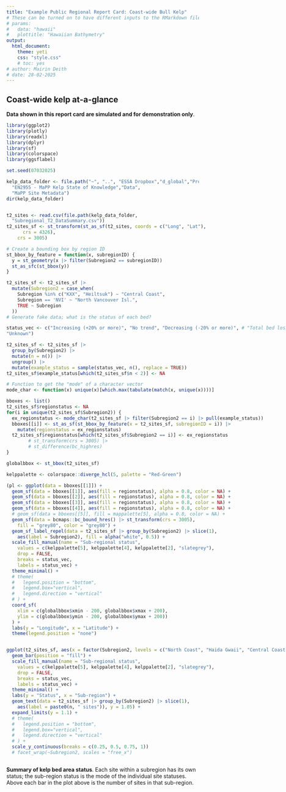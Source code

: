 ```yaml
---
title: "Example Public Regional Report Card: Coast-wide Bull Kelp"
# These can be turned on to have different inputs to the RMarkdown file
# params: 
#   data: "hawaii"
#   plottitle: "Hawaiian Bathymetry"
output:
  html_document:
    theme: yeti
    css: "style.css"
    # toc: yes
# author: Mairin Deith
# date: 28-02-2025
---
```


<!-- Remove the left padding -->
<style>
.main-container {
    max-width: 1080px;
    margin-left: 0;
    margin-right: auto;
}
</style>


## Coast-wide kelp at-a-glance

**Data shown in this report card are simulated and for demonstration only**. 


```r
library(ggplot2)
library(plotly)
library(readxl)
library(dplyr)
library(sf)
library(colorspace)
library(ggsflabel)

set.seed(07032025)

kelp_data_folder <- file.path("~", "..", "ESSA Dropbox","d_global","Projects","EN2900to2999",
  "EN2955 - MaPP Kelp State of Knowledge","Data",
  "MaPP Site Metadata")
dir(kelp_data_folder)
```

:::: {style='display: flex; justify-content: flex-start; column-gap: 10px;'}

::: {}

```r
t2_sites <- read.csv(file.path(kelp_data_folder, 
  "Subregional_T2_DataSummary.csv"))
t2_sites_sf <- st_transform(st_as_sf(t2_sites, coords = c("Long", "Lat"), 
      crs = 4326),
    crs = 3005)

# Create a bounding box by region ID
st_bbox_by_feature = function(x, subregionID) {
  y = st_geometry(x |> filter(Subregion2 == subregionID))
  st_as_sfc(st_bbox(y))
}

t2_sites_sf <- t2_sites_sf |>
  mutate(Subregion2 = case_when(
    Subregion %in% c("KXX", "Heiltsuk") ~ "Central Coast",
    Subregion == 'NVI' ~ "North Vancouver Isl.",
    TRUE ~ Subregion
  ))
# Generate fake data; what is the status of each bed?

status_vec <- c("Increasing (+20% or more)", "No trend", "Decreasing (-20% or more)", # "Total bed loss", 
"Unknown")

t2_sites_sf <- t2_sites_sf |>
  group_by(Subregion2) |>
  mutate(n = n()) |>
  ungroup() |>
  mutate(example_status = sample(status_vec, n(), replace = TRUE))
t2_sites_sf$example_status[which(t2_sites_sf$n < 2)] <- NA

# Function to get the "mode" of a character vector
mode_char <- function(x) unique(x)[which.max(tabulate(match(x, unique(x))))]

bboxes <- list()
t2_sites_sf$regionstatus <- NA
for(i in unique(t2_sites_sf$Subregion2)) {
  ex_regionstatus <- mode_char(t2_sites_sf |> filter(Subregion2 == i) |> pull(example_status))
  bboxes[[i]] <- st_as_sf(st_bbox_by_feature(x = t2_sites_sf, subregionID = i)) |>
    mutate(regionstatus = ex_regionstatus)
  t2_sites_sf$regionstatus[which(t2_sites_sf$Subregion2 == i)] <- ex_regionstatus
        # st_transform(crs = 3005) |>
        # st_difference(bc_highres)
}

globalbbox <- st_bbox(t2_sites_sf)

kelppalette <- colorspace::diverge_hcl(5, palette = "Red-Green")

(pl <- ggplot(data = bboxes[[1]]) + 
  geom_sf(data = bboxes[[1]], aes(fill = regionstatus), alpha = 0.8, color = NA) + 
  geom_sf(data = bboxes[[2]], aes(fill = regionstatus), alpha = 0.8, color = NA) +
  geom_sf(data = bboxes[[3]], aes(fill = regionstatus), alpha = 0.8, color = NA) + 
  geom_sf(data = bboxes[[4]], aes(fill = regionstatus), alpha = 0.8, color = NA) + 
  # geom_sf(data = bboxes[[5]], fill = mappalette[5], alpha = 0.8, color = NA) + 
  geom_sf(data = bcmaps::bc_bound_hres() |> st_transform(crs = 3005),
    fill = "grey80", color = "grey80") + 
  geom_sf_label_repel(data = t2_sites_sf |> group_by(Subregion2) |> slice(1), 
    aes(label = Subregion2), fill = alpha("white", 0.5)) + 
  scale_fill_manual(name = "Sub-regional status", 
    values = c(kelppalette[5], kelppalette[4], kelppalette[2], "slategrey"),
    drop = FALSE,
    breaks = status_vec,
    labels = status_vec) +
  theme_minimal() + 
  # theme(
  #   legend.position = "bottom",
  #   legend.box="vertical",
  #   legend.direction = "vertical"
  # ) + 
  coord_sf(
    xlim = c(globalbbox$xmin - 200, globalbbox$xmax + 200), 
    ylim = c(globalbbox$ymin - 200, globalbbox$ymax + 200))
  ) + 
  labs(y = "Longitude", x = "Latitude") +
  theme(legend.position = "none")
```

:::

::::

:::: {style='display: flex; justify-content: flex-start; column-gap: 10px;'}

::: {}


```r

ggplot(t2_sites_sf, aes(x = factor(Subregion2, levels = c("North Coast", "Haida Gwaii", "Central Coast", "North Vancouver Isl.")), fill = example_status)) + 
  geom_bar(position = "fill") +
  scale_fill_manual(name = "Sub-regional status", 
    values = c(kelppalette[5], kelppalette[4], kelppalette[2], "slategrey"),
    drop = FALSE,
    breaks = status_vec,
    labels = status_vec) +
  theme_minimal() +
  labs(y = "Status", x = "Sub-region") +
  geom_text(data = t2_sites_sf |> group_by(Subregion2) |> slice(1), 
    aes(label = paste0(n, " sites")), y = 1.05) + 
  expand_limits(y = 1.1) + 
  # theme(
  #   legend.position = "bottom",
  #   legend.box="vertical",
  #   legend.direction = "vertical"
  # ) + 
  scale_y_continuous(breaks = c(0.25, 0.5, 0.75, 1))
  # facet_wrap(~Subregion2, scales = "free_x")
```

::: 


::::

**Summary of kelp bed area status**. Each site within a subregion has its own status; the sub-region status is the mode of the individual site statuses. Above each bar in the plot above is the number of sites in that sub-region.
